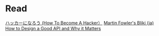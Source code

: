 # Read
[ハッカーになろう (How To Become A Hacker）](https://cruel.org/freeware/hacker.html)
[Martin Fowler's Bliki (ja)](https://bliki-ja.github.io/)
[How to Design a Good API and Why it Matters](https://www.infoq.com/presentations/effective-api-design)